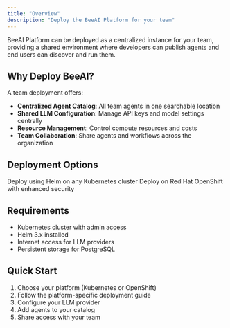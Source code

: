 ```yaml
---
title: "Overview"
description: "Deploy the BeeAI Platform for your team"
---
```


BeeAI Platform can be deployed as a centralized instance for your team, providing a shared environment where developers can publish agents and end users can discover and run them.

## Why Deploy BeeAI?

A team deployment offers:

- **Centralized Agent Catalog**: All team agents in one searchable location
- **Shared LLM Configuration**: Manage API keys and model settings centrally  
- **Resource Management**: Control compute resources and costs
- **Team Collaboration**: Share agents and workflows across the organization

## Deployment Options

<CardGroup cols={2}>
  <Card title="Kubernetes" icon="dharmachakra" href="/deployment/kubernetes">
    Deploy using Helm on any Kubernetes cluster
  </Card>
  
  <Card title="OpenShift" icon="redhat" href="/deployment/openshift">  
    Deploy on Red Hat OpenShift with enhanced security
  </Card>
</CardGroup>

## Requirements

- Kubernetes cluster with admin access
- Helm 3.x installed
- Internet access for LLM providers
- Persistent storage for PostgreSQL

## Quick Start

1. Choose your platform (Kubernetes or OpenShift)
2. Follow the platform-specific deployment guide
3. Configure your LLM provider
4. Add agents to your catalog
5. Share access with your team
